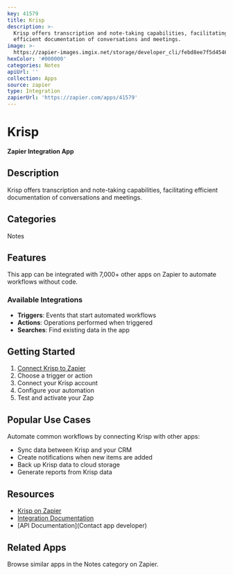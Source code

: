 ```yaml
---
key: 41579
title: Krisp
description: >-
  Krisp offers transcription and note-taking capabilities, facilitating
  efficient documentation of conversations and meetings.
image: >-
  https://zapier-images.imgix.net/storage/developer_cli/febd8ee7f5d4546e1375bae9a45f803f.png?auto=format%2Ccompress&ixlib=python-3.0.0&q=50
hexColor: '#000000'
categories: Notes
apiUrl: ''
collection: Apps
source: zapier
type: Integration
zapierUrl: 'https://zapier.com/apps/41579'
---
```

# Krisp

**Zapier Integration App**

## Description

Krisp offers transcription and note-taking capabilities, facilitating efficient documentation of conversations and meetings.

## Categories

Notes

## Features

This app can be integrated with 7,000+ other apps on Zapier to automate workflows without code.

### Available Integrations

- **Triggers**: Events that start automated workflows
- **Actions**: Operations performed when triggered
- **Searches**: Find existing data in the app

## Getting Started

1. [Connect Krisp to Zapier](https://zapier.com/apps/41579)
2. Choose a trigger or action
3. Connect your Krisp account
4. Configure your automation
5. Test and activate your Zap

## Popular Use Cases

Automate common workflows by connecting Krisp with other apps:

- Sync data between Krisp and your CRM
- Create notifications when new items are added
- Back up Krisp data to cloud storage
- Generate reports from Krisp data

## Resources

- [Krisp on Zapier](https://zapier.com/apps/41579)
- [Integration Documentation](https://zapier.com/apps/41579/integrations)
- [API Documentation](Contact app developer)

## Related Apps

Browse similar apps in the Notes category on Zapier.
